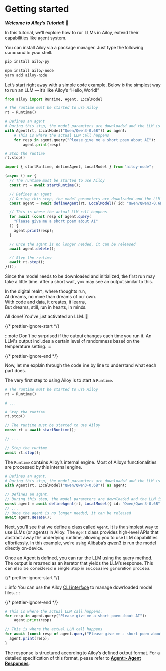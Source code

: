 # Getting started

**_Welcome to Ailoy’s Tutorial!_** 🤗

In this tutorial, we’ll explore how to run LLMs in Ailoy, extend their
capabilities like agent system.

You can install Ailoy via a package manager. Just type the following command in
your shell:

<CodeTabs>

```python
pip install ailoy-py
```

```typescript
npm install ailoy-node
yarn add ailoy-node
```

</CodeTabs>

Let’s start right away with a simple code example. Below is the simplest way to
run an LLM — it’s like Ailoy’s “Hello, World!”

<CodeTabs>

```python
from ailoy import Runtime, Agent, LocalModel

# The runtime must be started to use Ailoy
rt = Runtime()

# Defines an agent
# During this step, the model parameters are downloaded and the LLM is set up for execution
with Agent(rt, LocalModel("Qwen/Qwen3-0.6B")) as agent:
    # This is where the actual LLM call happens
    for resp in agent.query("Please give me a short poem about AI"):
        agent.print(resp)

# Stop the runtime
rt.stop()
```

```typescript
import { startRuntime, defineAgent, LocalModel } from "ailoy-node";

(async () => {
  // The runtime must be started to use Ailoy
  const rt = await startRuntime();

  // Defines an agent
  // During this step, the model parameters are downloaded and the LLM is set up for execution
  const agent = await defineAgent(rt, LocalModel({ id: "Qwen/Qwen3-0.6B" }));

  // This is where the actual LLM call happens
  for await (const resp of agent.query(
    "Please give me a short poem about AI"
  )) {
    agent.print(resp);
  }

  // Once the agent is no longer needed, it can be released
  await agent.delete();

  // Stop the runtime
  await rt.stop();
})();
```

</CodeTabs>

Since the model needs to be downloaded and initialized, the first run may take a
little time. After a short wait, you may see an output similar to this.

<TerminalBox>

In the digital realm, where thoughts run,  
AI dreams, no more than dreams of our own.  
With code and data, it creates, it learns,  
But dreams, still, run in hearts, in minds.

</TerminalBox>

All done! You've just activated an LLM. 🎉

{/* prettier-ignore-start */}

:::note 
Don't be surprised if the output changes each time you run it. An LLM's
output includes a certain level of randomness based on the temperature setting.
:::

{/* prettier-ignore-end */}

Now, let me explain through the code line by line to understand what each part
does.

The very first step to using Ailoy is to start a `Runtime`.

<CodeTabs>

```python
# The runtime must be started to use Ailoy
rt = Runtime()

# ...

# Stop the runtime
rt.stop()
```

```typescript
// The runtime must be started to use Ailoy
const rt = await startRuntime();

// ...

// Stop the runtime
await rt.stop();
```

</CodeTabs>

The `Runtime` contains Ailoy’s internal engine. Most of Ailoy’s functionalities
are processed by this internal engine.

<CodeTabs>

```python
# Defines an agent.
# During this step, the model parameters are downloaded and the LLM is set up for execution
with Agent(rt, LocalModel("Qwen/Qwen3-0.6B")) as agent:
```

```typescript
// Defines an agent.
// During this step, the model parameters are downloaded and the LLM is set up for execution
const agent = await defineAgent(rt, LocalModel({ id: "Qwen/Qwen3-0.6B" }));
// ...
// Once the agent is no longer needed, it can be released
await agent.delete();
```

</CodeTabs>

Next, you’ll see that we define a class called `Agent`. It is the simplest way
to use LLMs (or agents) in Ailoy. The `Agent` class provides high-level APIs
that abstract away the underlying runtime, allowing you to use LLM capabilities
effortlessly. In this example, we’re using Alibaba’s
[qwen3](https://github.com/QwenLM/Qwen3) to run the model directly on-device.

Once an Agent is defined, you can run the LLM using the query method. The output
is returned as an iterator that yields the LLM’s response. This can also be
considered a single step in successive generation process.

{/* prettier-ignore-start */}

:::info
You can use the Ailoy
[CLI interface](../concepts/command-line-interfaces) to manage downloaded model
files. 
:::

{/* prettier-ignore-end */}

<CodeTabs>

```python
# This is where the actual LLM call happens.
for resp in agent.query("Please give me a short poem about AI"):
    agent.print(resp)
```

```typescript
// This is where the actual LLM call happens
for await (const resp of agent.query("Please give me a short poem about AI")) {
  agent.print(resp);
}
```

</CodeTabs>

The response is structured according to Ailoy’s defined output format. For a
detailed specification of this format, please refer to
**[Agent > Agent Responses](../concepts/agent#agent-responses)**.

